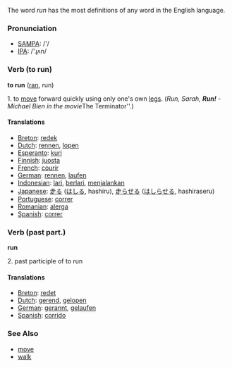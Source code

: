 The word ''run'' has the most definitions of any word in the English language.

=== Pronunciation ===
*[[w:SAMPA|SAMPA]]: /'/
*[[w:IPA|IPA]]: /'ɻʌn/

=== Verb (to run)===

'''to run''' ([[ran]], run)

1. to [[move]] forward quickly using only one's own [[leg]]s.  (''Run, Sarah, '''Run!''' - Michael Bien in the movie ''The Terminator''.)

==== Translations ====
*[[Breton]]: [[redek]]
*[[Dutch]]: [[rennen]], [[lopen]]
*[[Esperanto]]: [[kuri]]
*[[Finnish]]: [[juosta]]
*[[French]]: [[courir]]
*[[German]]: [[rennen]], [[laufen]]
*[[Indonesian]]: [[lari]], [[lari|berlari]], [[jalan|menjalankan]]
*[[Japanese]]: [[走る]] ([[はしる]], hashiru), [[走らせる]] ([[はしらせる]], hashiraseru)
*[[Portuguese]]: [[correr]]
*[[Romanian]]: [[alerga]]
*[[Spanish]]: [[correr]]


=== Verb (past part.)===

'''run'''

2. past participle of to run

==== Translations ====
*[[Breton]]: [[redet]]
*[[Dutch]]: [[gerend]], [[gelopen]]
*[[German]]: [[gerannt]], [[gelaufen]]
*[[Spanish]]: [[corrido]]

===See Also===
*[[move]]
*[[walk]]